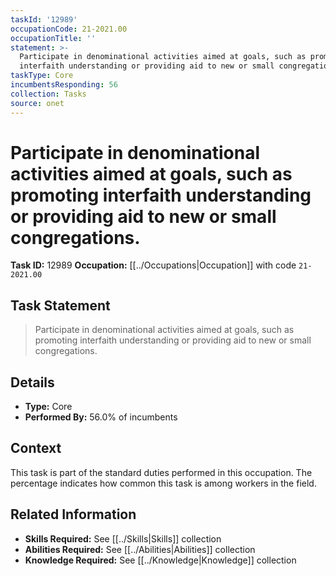 ```yaml
---
taskId: '12989'
occupationCode: 21-2021.00
occupationTitle: ''
statement: >-
  Participate in denominational activities aimed at goals, such as promoting
  interfaith understanding or providing aid to new or small congregations.
taskType: Core
incumbentsResponding: 56
collection: Tasks
source: onet
---
```

# Participate in denominational activities aimed at goals, such as promoting interfaith understanding or providing aid to new or small congregations.

**Task ID:** 12989
**Occupation:** [[../Occupations|Occupation]] with code `21-2021.00`

## Task Statement

> Participate in denominational activities aimed at goals, such as promoting interfaith understanding or providing aid to new or small congregations.

## Details

- **Type:** Core
- **Performed By:** 56.0% of incumbents

## Context

This task is part of the standard duties performed in this occupation. The percentage indicates how common this task is among workers in the field.

## Related Information

- **Skills Required:** See [[../Skills|Skills]] collection
- **Abilities Required:** See [[../Abilities|Abilities]] collection
- **Knowledge Required:** See [[../Knowledge|Knowledge]] collection
